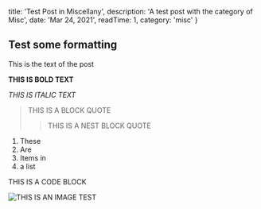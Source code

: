 
  title: 'Test Post in Miscellany',
  description: 'A test post with the category of Misc',
  date: 'Mar 24, 2021',
  readTime: 1,
  category: 'misc'
}


## Test some formatting 

This is the text of the post 

**THIS IS BOLD TEXT**

*THIS IS ITALIC TEXT*

> THIS IS A BLOCK QUOTE
>> THIS IS A NEST BLOCK QUOTE

1. These
2. Are
3. Items in
4. a list

  THIS IS A CODE BLOCK

  ![THIS IS AN IMAGE TEST](/github-mark.png)